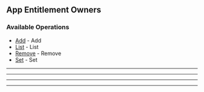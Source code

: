 
## App Entitlement Owners

### Available Operations

* [Add](/typescript/app_entitlement_owners/add) - Add
* [List](/typescript/app_entitlement_owners/list) - List
* [Remove](/typescript/app_entitlement_owners/remove) - Remove
* [Set](/typescript/app_entitlement_owners/set) - Set

---
<Add />

---
<List />

---
<Remove />

---
<Set />

